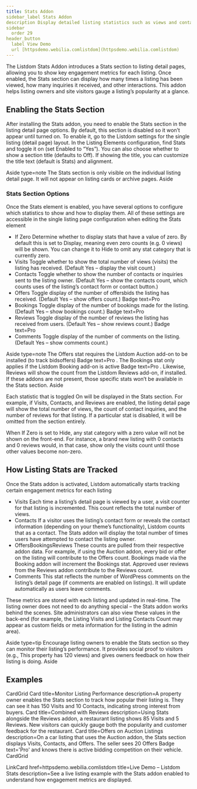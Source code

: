 ```yaml
---
title: Stats Addon
sidebar_label Stats Addon
description Display detailed listing statistics such as views and contacts on listing detail pages.
sidebar
  order 29
header_button
  label View Demo
  url [httpsdemo.webilia.comlistdom](httpsdemo.webilia.comlistdom)
---
```


The Listdom Stats Addon introduces a Stats section to listing detail pages, allowing you to show key engagement metrics for each listing. Once enabled, the Stats section can display how many times a listing has been viewed, how many inquiries it received, and other interactions. This addon helps listing owners and site visitors gauge a listing’s popularity at a glance.

## Enabling the Stats Section

After installing the Stats addon, you need to enable the Stats section in the listing detail page options. By default, this section is disabled so it won’t appear until turned on. To enable it, go to the Listdom settings for the single listing (detail page) layout. In the Listing Elements configuration, find Stats and toggle it on (set Enabled to “Yes”). You can also choose whether to show a section title (defaults to Off). If showing the title, you can customize the title text (default is Stats) and alignment.

Aside type=note
The Stats section is only visible on the individual listing detail page. It will not appear on listing cards or archive pages.
Aside

### Stats Section Options

Once the Stats element is enabled, you have several options to configure which statistics to show and how to display them. All of these settings are accessible in the single listing page configuration when editing the Stats element

- If Zero Determine whether to display stats that have a value of zero. By default this is set to Display, meaning even zero counts (e.g. 0 views) will be shown. You can change it to Hide to omit any stat category that is currently zero.
- Visits Toggle whether to show the total number of views (visits) the listing has received. (Default Yes – display the visit count.)
- Contacts Toggle whether to show the number of contacts or inquiries sent to the listing owner. (Default Yes – show the contacts count, which counts uses of the listing’s contact form or contact button.)
- Offers Toggle display of the number of offersbids the listing has received. (Default Yes – show offers count.) Badge text=Pro  
- Bookings Toggle display of the number of bookings made for the listing. (Default Yes – show bookings count.) Badge text=Pro 
- Reviews Toggle display of the number of reviews the listing has received from users. (Default Yes – show reviews count.) Badge text=Pro 
- Comments Toggle display of the number of comments on the listing. (Default Yes – show comments count.)

Aside type=note
The Offers stat requires the Listdom Auction add-on to be installed (to track bidsoffers) Badge text=Pro . The Bookings stat only applies if the Listdom Booking add-on is active Badge text=Pro . Likewise, Reviews will show the count from the Listdom Reviews add-on, if installed. If these addons are not present, those specific stats won’t be available in the Stats section.
Aside

Each statistic that is toggled On will be displayed in the Stats section. For example, if Visits, Contacts, and Reviews are enabled, the listing detail page will show the total number of views, the count of contact inquiries, and the number of reviews for that listing. If a particular stat is disabled, it will be omitted from the section entirely.

When If Zero is set to Hide, any stat category with a zero value will not be shown on the front-end. For instance, a brand new listing with 0 contacts and 0 reviews would, in that case, show only the visits count until those other values become non-zero.

## How Listing Stats are Tracked

Once the Stats addon is activated, Listdom automatically starts tracking certain engagement metrics for each listing

- Visits Each time a listing’s detail page is viewed by a user, a visit counter for that listing is incremented. This count reflects the total number of views.
- Contacts If a visitor uses the listing’s contact form or reveals the contact information (depending on your theme’s functionality), Listdom counts that as a contact. The Stats addon will display the total number of times users have attempted to contact the listing owner.
- OffersBookingsReviews These counts are pulled from their respective addon data. For example, if using the Auction addon, every bid or offer on the listing will contribute to the Offers count. Bookings made via the Booking addon will increment the Bookings stat. Approved user reviews from the Reviews addon contribute to the Reviews count.
- Comments This stat reflects the number of WordPress comments on the listing’s detail page (if comments are enabled on listings). It will update automatically as users leave comments.

These metrics are stored with each listing and updated in real-time. The listing owner does not need to do anything special – the Stats addon works behind the scenes. Site administrators can also view these values in the back-end (for example, the Listing Visits and Listing Contacts Count may appear as custom fields or meta information for the listing in the admin area).

Aside type=tip
Encourage listing owners to enable the Stats section so they can monitor their listing’s performance. It provides social proof to visitors (e.g., This property has 120 views) and gives owners feedback on how their listing is doing.
Aside

## Examples

CardGrid
  Card title=Monitor Listing Performance description=A property owner enables the Stats section to track how popular their listing is. They can see it has 150 Visits and 10 Contacts, indicating strong interest from buyers. 
  Card title=Combined with Reviews description=Using Stats alongside the Reviews addon, a restaurant listing shows 85 Visits and 5 Reviews. New visitors can quickly gauge both the popularity and customer feedback for the restaurant. 
  Card title=Offers on Auction Listings description=On a car listing that uses the Auction addon, the Stats section displays Visits, Contacts, and Offers. The seller sees 20 Offers Badge text='Pro'  and knows there is active bidding competition on their vehicle. 
CardGrid

LinkCard href=httpsdemo.webilia.comlistdom title=Live Demo – Listdom Stats description=See a live listing example with the Stats addon enabled to understand how engagement metrics are displayed. 
